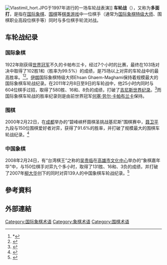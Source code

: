 {{Distinguish|車輪戰}}
[[Image:Vlastimil_hort.JPG|thumb]]于1997年进行的一场车轮战表演]]
'''车轮战'''（{{lang-en|simultaneous exhibition}}），又称为'''多面打'''，是指在[[国际象棋|国际象棋]]、[[围棋|围棋]]等[[棋类游戏|棋类游戏]]中一位棋手（通常为[[国际象棋特级大师|国际象棋特级大师]]、围棋职业高段位棋手等）同时与多位棋手轮流对战。

== 车轮战纪录 ==
=== 国际象棋 ===
1922年刚获得[[国际象棋世界冠军|世界冠军]]不久的卡帕布兰卡，经过7个小时的比赛，最终在103场对决中取得了102胜1和（胜率为99.5%）的成绩，是75场以上对弈的车轮战中的最高胜率。<ref>*{{citation | last=Damsky | first=Yakov | author-link= | year=2005 | title=The Batsford Book of Chess Records | publisher=Batsford | location=London | isbn=0-7134-8946-4|pages= 235}}</ref><ref>{{citation | last=Chernev | first=Irving |year=1974 | title=Wonders and Curiosities of Chess | publisher=Dover Publications | location=New York | isbn=978-0-486-23007-8|pages=8}}</ref>。[[伊朗|伊朗]]国际象棋特级大师Ehsan Ghaem-Maghami保持着规模最大的国际象棋车轮战纪录。在2011年2月8日至9日的车轮战中，他25小时内同时与604位棋手过招，取得了580胜、16和、8负的成绩，打破了[[吉尼斯世界纪录|吉尼斯世界纪录]]。<ref>{{cite web |url=http://www.fide.com/component/content/article/4-tournaments/5055-world-record-604-board-simultaneous-chess-exhibition-by-gm-ehsan-ghaem-maghami-iri.html |title=World Record 604 Board Simultaneous Chess Exhibition by GM Ehsan Ghaem Maghami (IRI) |publisher=Fide.com |date=2011-02-10 |accessdate=2013-12-09 |archive-date=2012-10-02 |archive-url=https://web.archive.org/web/20121002004938/http://www.chessdom.com/news-2011/ehsan-ghaem-maghami-chess-record |dead-url=no }}</ref>而国际象棋车轮战的胜率纪录则是由前世界冠军[[何塞·劳尔·卡帕布兰卡|何塞·劳尔·卡帕布兰卡]]保持。

=== 围棋 ===
2000年2月22日，在[[成都|成都]]举办的“碧峰峡杯聂棋圣挑战基尼斯”围棋赛中，[[聂卫平|聂卫平]]九段与150位围棋爱好者对弈，获得了91.6%的胜率，并打破了规模最大的围棋车轮战纪录。<ref>{{cite web|url=http://www.dsjjns.com/msg.php?id=2193|title=规模最大的围棋车轮战|work=上海大世界基尼斯总部}}{{dead link|date=2018年4月 |bot=InternetArchiveBot |fix-attempted=yes }}</ref>

=== 中国象棋 ===
2008年2月24日，有“台湾棋王”之称的[[吴贵临|吴贵临]]在[[高雄市文化中心|高雄市文化中心]]举办的“象棋嘉年华”中，与150位棋手对弈九个多小时，取得了131胜、16和、3负的成绩，并打破了2007年[[柳大华|柳大华]]创下的同时对弈139人的中国象棋车轮战纪录。<ref>{{cite web|url=http://news.163.com/08/0225/13/45I6H93S000120GU.html|title=“台湾棋王”刷新中国象棋车轮战世界纪录(图)|date=2008-02-25|work=网易新闻}}{{Dead link|date=2020年1月 |bot=InternetArchiveBot |fix-attempted=yes }}</ref>

== 參考資料 ==
{{Reflist}}

== 外部連結 ==

[[Category:国际象棋术语|Category:国际象棋术语]]
[[Category:象棋术语|Category:象棋术语]]
[[Category:围棋术语|Category:围棋术语]]